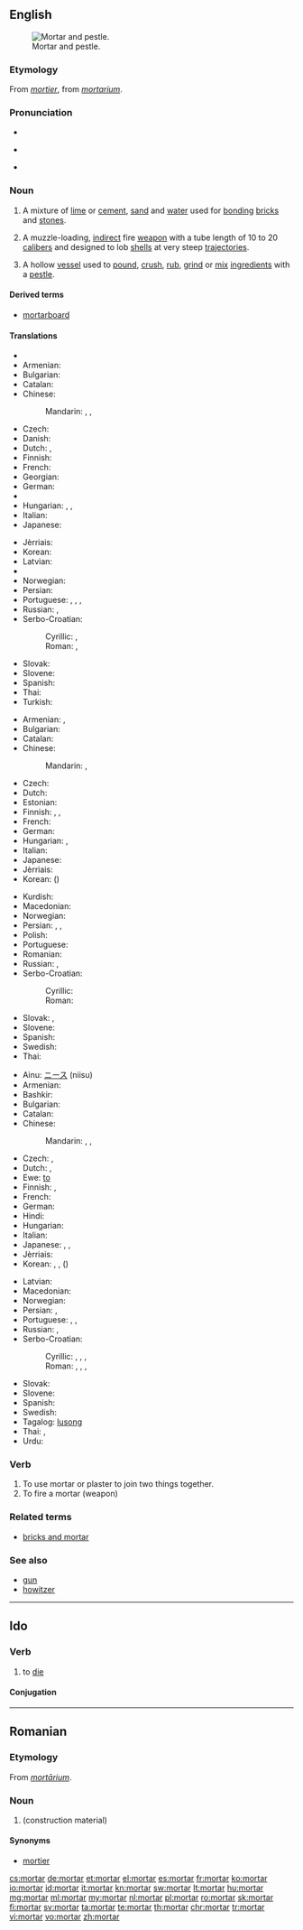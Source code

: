 ==English==
{{slim-wikipedia|dab=mortar}}
[[Image:Mozdzierz kuchenny.jpg|thumb|right|Mortar and pestle.]]

===Etymology===
From {{etyl|fro|en}} ''[[mortier]]'', from {{etyl|la|en}} ''[[mortarium]]''.

===Pronunciation===
* {{rhymes|ɔː(r)tə(r)}}
* {{a|UK}} {{IPA|/ˈmɔːtɘ(ɹ)/}} {{X-SAMPA|/"mO:t@(r)/}}
* {{audio|En-us-mortar.ogg|Audio (US)}}

===Noun===
{{en-noun|~}}

# {{context|uncountable|lang=en}} A mixture of [[lime]] or [[cement]], [[sand]] and [[water]] used for [[bonding]] [[brick]]s and [[stone]]s.
# {{context|countable|military|lang=en}} A muzzle-loading, [[indirect]] fire [[weapon]] with a tube length of 10 to 20 [[caliber]]s and designed to lob [[shell]]s at very steep [[trajectories]].
# {{context|countable|lang=en}} A hollow [[vessel]] used to [[pound]], [[crush]], [[rub]], [[grind]] or [[mix]] [[ingredient]]s with a [[pestle]].

====Derived terms====
* [[mortarboard]]

====Translations====
{{trans-top|mixture of lime or cement, sand and water}}
* {{trreq|ar}}
* Armenian: {{t-|hy|կրաշաղախ|sc=Armn}}
* Bulgarian: {{t-|bg|хоросан|m|tr=horosán|sc=Cyrl}}
* Catalan: {{t+|ca|morter|m}}
* Chinese:
*: Mandarin: {{t|cmn|灰泥|tr=huīní|sc=Hani}}, {{t|cmn|砂漿|sc=Hani}}, {{t|cmn|砂浆|tr=shājiāng|sc=Hani}}
* Czech: {{t-|cs|malta|f}}
* Danish: {{t-|da|mørtel}}
* Dutch: {{t-|nl|specie|f}}, {{t-|nl|mortel|m}}
* Finnish: {{t+|fi|laasti}}
* French: {{t+|fr|mortier|m}}
* Georgian: {{t-|ka|კირდუღაბი|tr=kirduḡabi|sc=Geor}}
* German: {{t+|de|Mörtel|m}}
* {{trreq|he}}
* Hungarian: {{t+|hu|habarcs}}, {{t+|hu|malter}}, {{t+|hu|vakolat}}
* Italian: {{t+|it|malta|f}}
* Japanese: {{t+|ja|モルタル|tr=morutaru|sc=Jpan}}
{{trans-mid}}
* Jèrriais: {{tø|roa-jer|mortchi|m}}
* Korean: {{t-|ko|모르타르|tr=moreutareu|sc=Kore}}
* Latvian: {{t-|lv|java|f}}
* {{trreq|lt}}
* Norwegian: {{t-|no|mørtel|m}}
* Persian: {{t+|fa|ساروج|tr=sârûj|sc=fa-Arab}}
* Portuguese: {{t-|pt|argamassa|f}}, {{t+|pt|massa|f}}, {{t-|pt|rebouco|m}}, {{t-|pt|cafelo|m}}
* Russian: {{qualifier|строительный}}, {{qualifier|цементный}} {{t+|ru|раствор|m|tr=rastvór|sc=Cyrl}}
* Serbo-Croatian:
*: Cyrillic: {{t-|sh|малтер|f|sc=Cyrl}}, {{t-|sh|морт|m|sc=Cyrl}}
*: Roman: {{t-|sh|malter|m}}, {{t-|sh|mort|m}}
* Slovak: {{t-|sk|malta|f}}
* Slovene: {{t+|sl|malta|f}}
* Spanish: {{t+|es|mortero|m}}
* Thai: {{t+|th|ปูน|tr=bpoon|sc=Thai}}
* Turkish: {{t+|tr|harç}}
{{trans-bottom}}

{{trans-top|short large-bore cannon}}
* Armenian: {{t-|hy|հրասանդ|sc=Armn}}, {{t-|hy|ականանետ|sc=Armn}}
* Bulgarian: {{t-|bg|минохвъргачка|f|tr=minohvǎrgáčka|sc=Cyrl}}
* Catalan: {{t+|ca|morter|m}}
* Chinese:
*: Mandarin: {{t|cmn|迫擊砲|sc=Hani}}, {{t|cmn|迫击炮|tr=pǎijīpào|sc=Hani}}
* Czech: {{t-|cs|minomet|m}}
* Dutch: {{t+|nl|mortier|m|n}}
* Estonian: {{t-|et|miinipilduja}}
* Finnish: {{t+|fi|kranaatinheitin}}, {{t-|fi|heitin}}, {{t+|fi|mörssäri}}
* French: {{t+|fr|mortier|m}}
* German: {{t+|de|Mörser|m}}
* Hungarian: {{t-|hu|mozsárágyú}}, {{t+|hu|mozsár}}
* Italian: {{t+|it|mortaio|m}}
* Japanese: {{t-|ja|迫撃砲|tr=はくげきほう, hakugekihō|sc=Jpan}}
* Jèrriais: {{tø|roa-jer|mortchi|m}}
* Korean: {{t+|ko|박격포|tr=bakgyeokpo|sc=Kore}} ({{t-|ko|迫撃砲|sc=Kore}})
{{trans-mid}}
* Kurdish: {{t+|ku|hawin|sc=ku-Arab}}
* Macedonian: {{t-|mk|минофрлач|m|tr=minof'rlač}}
* Norwegian: {{t-|no|bombekaster|m}}
* Persian: {{t+|fa|دیگ|tr=dîg|sc=fa-Arab}}, {{t-|fa|کماره|tr=kamâre|sc=fa-Arab}}, {{t-|fa|منداغان|tr=mandâghân|sc=fa-Arab}}
* Polish: {{t+|pl|moździerz|m}}
* Portuguese: {{t+|pt|morteiro}}
* Romanian: {{t+|ro|mortier|n}}
* Russian: {{t+|ru|мортира|f|tr=mortíra}}, {{t+|ru|миномёт|m|tr=minomjót}}
* Serbo-Croatian:
*: Cyrillic: {{t-|sh|мужар|m|sc=Cyrl}}
*: Roman: {{t-|sh|mužar|m}}
* Slovak: {{t-|sk|mažiar|m}}, {{t-|sk|mínomet|m}}
* Slovene: {{t+|sl|možnar|m}}
* Spanish: {{t+|es|mortero|m}}
* Swedish: {{t-|sv|granatkastare|c}}
* Thai: {{t-|th|ปืนครก|tr=bpeun krók|sc=Thai}}
{{trans-bottom}}

{{trans-top|vessel used to grind ingredients}}
* Ainu: [[ニース]] (niisu)
* Armenian: {{t-|hy|սանդ|sc=Armn}}
* Bashkir: {{tø|ba|киле|tr=kile|sc=Cyrl}}
* Bulgarian: {{t-|bg|хаван|m|tr=haván|sc=Cyrl}}
* Catalan: {{t+|ca|morter|m}}
* Chinese:
*: Mandarin: {{t|cmn|研缽|sc=Hani}}, {{t|cmn|研钵|tr=yánbō|sc=Hani}}, {{t|cmn|臼|tr=jiù|sc=Hani}}
* Czech: {{t-|cs|hmoždíř|m}},  {{t-|cs|moždíř|m}}
* Dutch: {{t+|nl|vijzel|m}}, {{t+|nl|mortier|m|n}}
* Ewe: [[to#Ewe|to]]
* Finnish: {{t+|fi|huhmar}}, {{t+|fi|mortteli}}
* French: {{t+|fr|mortier|m}}
* German: {{t+|de|Mörser|m}}
* Hindi: {{t-|hi|ओखली|f|tr=okhlī}}
* Hungarian: {{t+|hu|mozsár}}
* Italian: {{t+|it|mortaio|m}}
* Japanese: {{t-|ja|すり鉢|tr=すりばち, suribachi|sc=Jpan}}, {{t-|ja|擂り鉢|tr=すりばち, suribachi|sc=Jpan}}, {{t+|ja|臼|tr=うす, usu|sc=Jpan}}
* Jèrriais: {{tø|roa-jer|mortchi|m}}
* Korean: {{t-|ko|방아확|tr=bang-ahwak|sc=Kore}}, {{t-|ko|절구|tr=jeolgu|sc=Kore}}, {{qualifier|small-sized}} {{t+|ko|유발|tr=yubal|sc=Kore}} ({{t-|ko|乳鉢|sc=Kore}})
{{trans-mid}}
* Latvian: {{t-|lv|piesta|f}}
* Macedonian: {{t-|mk|аван|m|tr=ávan}}
* Norwegian: {{t-|no|morter|m}}
* Persian: {{t-|fa|دارو کوب|tr=dârû-kob|sc=fa-Arab}}, {{t-|fa|سیر کوب|tr=sîr-kob|sc=fa-Arab}}
* Portuguese: {{t+|pt|almofariz|m}}, {{t+|pt|morteiro|m}}, {{t-|pt|gral|m}}
* Russian: {{t+|ru|ступа|f|tr=stúpa}}, {{t+|ru|ступка|f|tr=stúpka}}
* Serbo-Croatian:
*: Cyrillic: {{t-|sh|ступа|m|sc=Cyrl}}, {{t-|sh|аван|m|sc=Cyrl}}, {{t-|sh|мужар|m|sc=Cyrl}}, {{t-|sh|тарионик|m|sc=Cyrl}}
*: Roman: {{t-|sh|stupa|f}}, {{t-|sh|avan|m}}, {{t-|sh|mužar|m}}, {{t-|sh|tarionik|m}}
* Slovak: {{t-|sk|mažiar|m}}
* Slovene: {{t+|sl|možnar|m}}
* Spanish: {{t+|es|mortero|m}}
* Swedish: {{t-|sv|mortel|c}}
* Tagalog: [[lusong]]
* Thai: {{t-|th|ครกบดยา|tr=krók bòt yaa|sc=Thai}}, {{t+|th|โกร่ง|tr=gròhng|sc=Thai}}
* Urdu: {{t-|ur|اوکھلی|f|tr=okhlī|sc=ur-Arab}}
{{trans-bottom}}

===Verb===
{{en-verb}}

# To use mortar or plaster to join two things together.
# To fire a mortar (weapon)

===Related terms===
* [[bricks and mortar]]

===See also===
* [[gun]]
* [[howitzer]]

----

==Ido==

===Verb===
{{io-verb|mort}}

# to [[die]]

====Conjugation====
{{io-conj|intr=yes|mort}}

----

==Romanian==

===Etymology===
From {{etyl|la|ro}} ''[[mortarium|mortārium]]''.

===Noun===
{{ro-noun|n}}

# {{l|en|mortar}} (construction material)

====Synonyms====
* [[mortier]]

[[cs:mortar]]
[[de:mortar]]
[[et:mortar]]
[[el:mortar]]
[[es:mortar]]
[[fr:mortar]]
[[ko:mortar]]
[[io:mortar]]
[[id:mortar]]
[[it:mortar]]
[[kn:mortar]]
[[sw:mortar]]
[[lt:mortar]]
[[hu:mortar]]
[[mg:mortar]]
[[ml:mortar]]
[[my:mortar]]
[[nl:mortar]]
[[pl:mortar]]
[[ro:mortar]]
[[sk:mortar]]
[[fi:mortar]]
[[sv:mortar]]
[[ta:mortar]]
[[te:mortar]]
[[th:mortar]]
[[chr:mortar]]
[[tr:mortar]]
[[vi:mortar]]
[[vo:mortar]]
[[zh:mortar]]